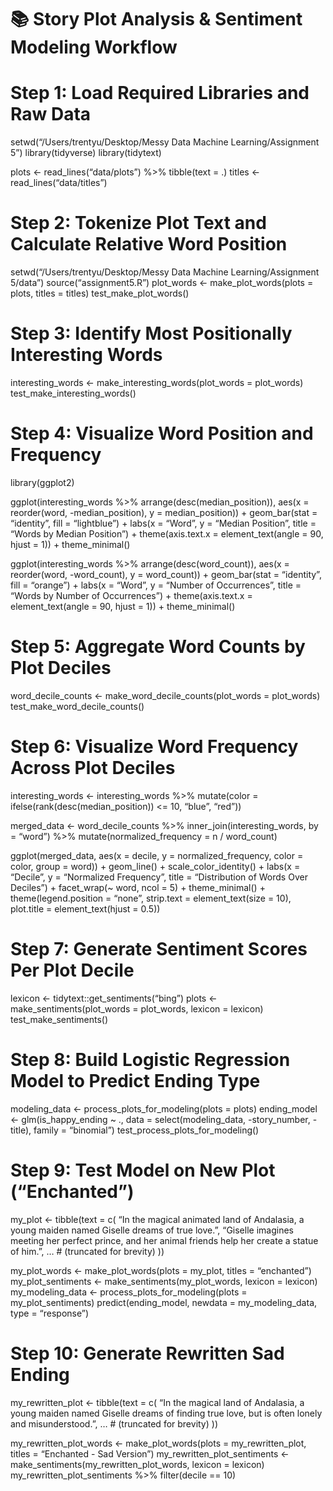 # 📚 Story Plot Analysis & Sentiment Modeling Workflow

# Step 1: Load Required Libraries and Raw Data
setwd("/Users/trentyu/Desktop/Messy Data Machine Learning/Assignment 5")
library(tidyverse)
library(tidytext)

plots <- read_lines("data/plots") %>% tibble(text = .)
titles <- read_lines("data/titles")

# Step 2: Tokenize Plot Text and Calculate Relative Word Position
setwd("/Users/trentyu/Desktop/Messy Data Machine Learning/Assignment 5/data")
source("assignment5.R")
plot_words <- make_plot_words(plots = plots, titles = titles)
test_make_plot_words()

# Step 3: Identify Most Positionally Interesting Words
interesting_words <- make_interesting_words(plot_words = plot_words)
test_make_interesting_words()

# Step 4: Visualize Word Position and Frequency
library(ggplot2)

ggplot(interesting_words %>% arrange(desc(median_position)),
       aes(x = reorder(word, -median_position), y = median_position)) +
  geom_bar(stat = "identity", fill = "lightblue") +
  labs(x = "Word", y = "Median Position", title = "Words by Median Position") +
  theme(axis.text.x = element_text(angle = 90, hjust = 1)) +
  theme_minimal()

ggplot(interesting_words %>% arrange(desc(word_count)),
       aes(x = reorder(word, -word_count), y = word_count)) +
  geom_bar(stat = "identity", fill = "orange") +
  labs(x = "Word", y = "Number of Occurrences", title = "Words by Number of Occurrences") +
  theme(axis.text.x = element_text(angle = 90, hjust = 1)) +
  theme_minimal()

# Step 5: Aggregate Word Counts by Plot Deciles
word_decile_counts <- make_word_decile_counts(plot_words = plot_words)
test_make_word_decile_counts()

# Step 6: Visualize Word Frequency Across Plot Deciles
interesting_words <- interesting_words %>%
  mutate(color = ifelse(rank(desc(median_position)) <= 10, "blue", "red"))

merged_data <- word_decile_counts %>%
  inner_join(interesting_words, by = "word") %>%
  mutate(normalized_frequency = n / word_count)

ggplot(merged_data, aes(x = decile, y = normalized_frequency, color = color, group = word)) +
  geom_line() +
  scale_color_identity() +
  labs(x = "Decile", y = "Normalized Frequency", title = "Distribution of Words Over Deciles") +
  facet_wrap(~ word, ncol = 5) +
  theme_minimal() +
  theme(legend.position = "none", 
        strip.text = element_text(size = 10),
        plot.title = element_text(hjust = 0.5))

# Step 7: Generate Sentiment Scores Per Plot Decile
lexicon <- tidytext::get_sentiments("bing")
plots <- make_sentiments(plot_words = plot_words, lexicon = lexicon)
test_make_sentiments()

# Step 8: Build Logistic Regression Model to Predict Ending Type
modeling_data <- process_plots_for_modeling(plots = plots)
ending_model <- glm(is_happy_ending ~ .,
                    data = select(modeling_data, -story_number, -title),
                    family = "binomial")
test_process_plots_for_modeling()

# Step 9: Test Model on New Plot ("Enchanted")
my_plot <- tibble(text = c(
  "In the magical animated land of Andalasia, a young maiden named Giselle dreams of true love.",
  "Giselle imagines meeting her perfect prince, and her animal friends help her create a statue of him.",
  ... # (truncated for brevity)
))

my_plot_words <- make_plot_words(plots = my_plot, titles = "enchanted")
my_plot_sentiments <- make_sentiments(my_plot_words, lexicon = lexicon)
my_modeling_data <- process_plots_for_modeling(plots = my_plot_sentiments)
predict(ending_model, newdata = my_modeling_data, type = "response")

# Step 10: Generate Rewritten Sad Ending
my_rewritten_plot <- tibble(text = c(
  "In the magical land of Andalasia, a young maiden named Giselle dreams of finding true love, but is often lonely and misunderstood.",
  ... # (truncated for brevity)
))

my_rewritten_plot_words <- make_plot_words(plots = my_rewritten_plot, titles = "Enchanted - Sad Version")
my_rewritten_plot_sentiments <- make_sentiments(my_rewritten_plot_words, lexicon = lexicon)
my_rewritten_plot_sentiments %>% filter(decile == 10)
